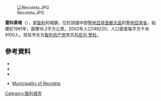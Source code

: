 [[Image:Recoleta.JPG|right]]

'''雷科萊塔'''（{{lang-es|Recoleta}}），是[[智利|智利]]的城鎮，位於該國中部[[聖地亞哥首都大區|聖地亞哥首都大區]]的[[聖地亞哥省|聖地亞哥省]]，始建於1981年，面積16.2平方公里，2002年人口148220，人口密度每平方千米9100人。现任市长为[[智利共产党|智利共产党]]党员[[丹尼尔·贾杜|丹尼尔·贾杜]]。

{{Coord|33|24|S|70|38|W|display=title}}

==參考資料==
*{{Cite web |url = http://www.recoleta.cl |title = Asociación Chilena de Municipalidades |accessdate = 27 January 2011 |language = es |archive-date = 2015-04-11 |archive-url = https://web.archive.org/web/20150411020424/http://www.recoleta.cl/ |dead-url = no }}
*{{Cite web |url = http://www.recoleta.cl |title = Municipality of Recoleta |accessdate = 27 January 2011 |language = es |archive-date = 2015-04-11 |archive-url = https://web.archive.org/web/20150411020424/http://www.recoleta.cl/ |dead-url = no }}
*{{Cite web |url= http://www.ine.cl/canales/chile_estadistico/censos_poblacion_vivienda/censo_pobl_vivi.php |title= National Statistics Institute |accessdate= 13 December 2010 |language= es |archive-date= 2018-12-25 |archive-url= https://web.archive.org/web/20181225074911/http://www.ine.cl/error-404?aspxerrorpath=%2Fcanales%2Fchile_estadistico%2Fcensos_poblacion_vivienda%2Fcenso_pobl_vivi.php |dead-url= no }}
*{{es icon}} [http://www.recoleta.cl/ Municipality of Recoleta] {{Wayback|url=http://www.recoleta.cl/ |date=20150411020424 }}

{{Chile-geo-stub}}
[[Category:智利城市|Category:智利城市]]
